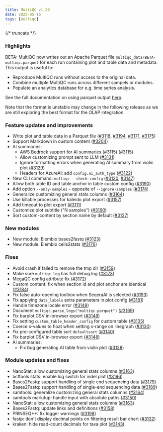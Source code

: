 ```yaml
---
title: MultiQC v1.29
date: 2025-05-16
tags: [multiqc]
---
```




{/* truncate */}

### Highlights

BETA: MultiQC now writes out an Apache Parquet file `multiqc_data/BETA-multiqc.parquet` for each run containing plot and table data and metadata. This output is useful to:

- Reproduce MultiQC runs without access to the original data.
- Combine multiple MultiQC runs across different sampels or modules.
- Populate an analytics database for e.g. time series analysis.

See the full documentation on using parquet output [here](https://docs.seqera.io/multiqc/usage/downstream#multiqc-parquet-output).

Note that the format is unstable may change in the following release as we are still exploring the best format for the OLAP integration.

### Feature updates and improvements

- Write plot and table data in a Parquet file ([#3118](https://github.com/MultiQC/MultiQC/pull/3118), [#3194](https://github.com/MultiQC/MultiQC/pull/3194), [#3171](https://github.com/MultiQC/MultiQC/pull/3171), [#3175](https://github.com/MultiQC/MultiQC/pull/3175))
- Support Markdown in custom content ([#3204](https://github.com/MultiQC/MultiQC/pull/3204))
- AI summaries:
  - AWS Bedrock support for AI summaries (#3115) ([#3115](https://github.com/MultiQC/MultiQC/pull/3115))
  - Allow customizing prompt sent to LLM ([#3131](https://github.com/MultiQC/MultiQC/pull/3131))
  - Ignore formatting errors when generating AI summary from violin plot ([#3129](https://github.com/MultiQC/MultiQC/pull/3129))
  - Headers for AzureAI: add `config.ai_auth_type` ([#3122](https://github.com/MultiQC/MultiQC/pull/3122))
- New CLI command: `multiqc --check-config` ([#3120](https://github.com/MultiQC/MultiQC/pull/3120), [#3147](https://github.com/MultiQC/MultiQC/pull/3147))
- Allow both table ID and table anchor in table custom config ([#3190](https://github.com/MultiQC/MultiQC/pull/3190))
- Add option `--only-samples` - opposite of `--ignore-samples` ([#3174](https://github.com/MultiQC/MultiQC/pull/3174))
- Generalize customizing general stats columns ([#3164](https://github.com/MultiQC/MultiQC/pull/3164))
- Use killable processes for kaleido plot export ([#3157](https://github.com/MultiQC/MultiQC/pull/3157))
- Add timeout to plot export ([#3111](https://github.com/MultiQC/MultiQC/pull/3111))
- Customize plot subtitle ("N samples") ([#3160](https://github.com/MultiQC/MultiQC/pull/3160))
- Sort custom-content by section name by default ([#3137](https://github.com/MultiQC/MultiQC/pull/3137))

### New modules

- New module: Elembio bases2fastq ([#3123](https://github.com/MultiQC/MultiQC/pull/3123))
- New module: Elembio cells2stats ([#3176](https://github.com/MultiQC/MultiQC/pull/3176))

### Fixes

- Avoid crash if failed to remove the tmp dir ([#3159](https://github.com/MultiQC/MultiQC/pull/3159))
- Make sure `multiqc.log` has full debug log ([#3173](https://github.com/MultiQC/MultiQC/pull/3173))
- MegaQC config attribute fix ([#3172](https://github.com/MultiQC/MultiQC/pull/3172))
- Custom content: fix when section id and plot anchor are identical ([#3184](https://github.com/MultiQC/MultiQC/pull/3184))
- Fix false auto-opening toolbox when SeqeraAI is selected ([#3193](https://github.com/MultiQC/MultiQC/pull/3193))
- Fix applying `data_labels` extra parameters in plot config ([#3181](https://github.com/MultiQC/MultiQC/pull/3181))
- Handle timezone locale error ([#3149](https://github.com/MultiQC/MultiQC/pull/3149))
- Document `multiqc.parse_logs("multiqc.parquet")` ([#3169](https://github.com/MultiQC/MultiQC/pull/3169))
- Fix barplot CSV in-browser export ([#3148](https://github.com/MultiQC/MultiQC/pull/3148))
- Fix setting `custom_table_header_config` for custom table ([#3135](https://github.com/MultiQC/MultiQC/pull/3135))
- Coerce x-values to float when setting x-range on linegraph ([#3130](https://github.com/MultiQC/MultiQC/pull/3130))
- Fix pre-configured table sort `defaultsort` ([#3140](https://github.com/MultiQC/MultiQC/pull/3140))
- Fix barplot CSV in-browser export ([#3148](https://github.com/MultiQC/MultiQC/pull/3148))
- AI summaries:
  - Fix bug generating AI table from violin plot ([#3128](https://github.com/MultiQC/MultiQC/pull/3128))

### Module updates and fixes

- NanoStat: allow customizing general stats columns ([#3163](https://github.com/MultiQC/MultiQC/pull/3163))
- bcftools stats: enable log switch for indel plot ([#3196](https://github.com/MultiQC/MultiQC/pull/3196))
- Bases2Fastq: support handling of single end sequencing data ([#3179](https://github.com/MultiQC/MultiQC/pull/3179))
- Bases2Fastq: support handling of single-end sequencing data ([#3189](https://github.com/MultiQC/MultiQC/pull/3189))
- samtools: generalize customizing general stats columns ([#3164](https://github.com/MultiQC/MultiQC/pull/3164))
- samtools markdup: handle input with absolute paths ([#3150](https://github.com/MultiQC/MultiQC/pull/3150))
- NanoStat: allow customizing general stats columns ([#3163](https://github.com/MultiQC/MultiQC/pull/3163))
- Bases2Fastq: update links and definitions ([#3158](https://github.com/MultiQC/MultiQC/pull/3158))
- PRINSEQ++: fix logger warnings ([#3198](https://github.com/MultiQC/MultiQC/pull/3198))
- fastp: don't display decimal points on filtering result bar chart ([#3132](https://github.com/MultiQC/MultiQC/pull/3132))
- kraken: hide read-count decimals for taxa plot ([#3143](https://github.com/MultiQC/MultiQC/pull/3143))
